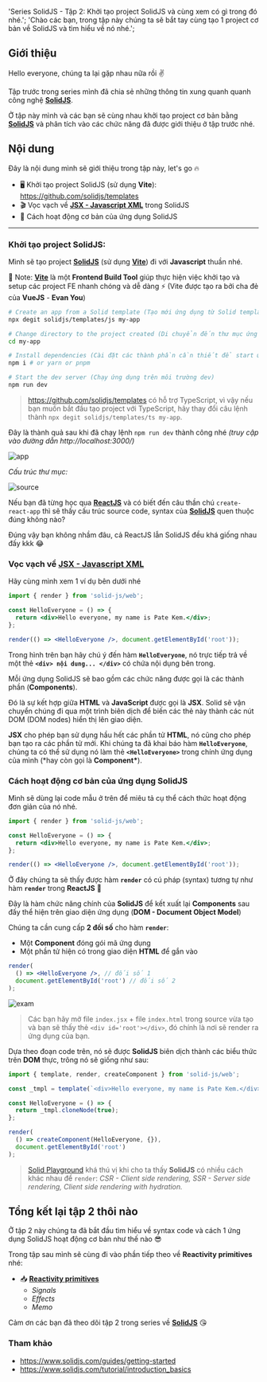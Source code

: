 
  'Series SolidJS - Tập 2: Khởi tạo project SolidJS và cùng xem có gì trong đó nhé.';
  'Chào các bạn, trong tập này chúng ta sẽ bắt tay cùng tạo 1 project cơ bản về SolidJS và tìm hiểu về nó nhé.';

## Giới thiệu

Hello everyone, chúng ta lại gặp nhau nữa rồi ✌️

Tập trước trong series mình đã chia sẻ những thông tin xung quanh quanh công nghệ **[SolidJS](https://www.solidjs.com/)**.

Ở tập này mình và các bạn sẽ cùng nhau khởi tạo project cơ bản bằng **[SolidJS](https://www.solidjs.com/)** và phân tích vào các chức năng đã được giới thiệu ở tập trước nhé.

## Nội dung

Đây là nội dung mình sẽ giới thiệu trong tập này, let's go 🔥

- 🖥️ Khởi tạo project SolidJS (sử dụng **Vite**): https://github.com/solidjs/templates
- 🎬 Vọc vạch về **[JSX - Javascript XML](https://www.solidjs.com/tutorial/introduction_jsx)** trong SolidJS
- 🚛 Cách hoạt động cơ bản của ứng dụng SolidJS

---

### Khởi tạo project **SolidJS**:

Mình sẽ tạo project **[SolidJS](https://www.solidjs.com/)** (sử dụng **[Vite](https://vitejs.dev/)**) đi với **Javascript** thuần nhé.

📝 Note: **[Vite](https://vitejs.dev/)** là một **Frontend Build Tool** giúp thực hiện việc khởi tạo và setup các project FE nhanh chóng và dễ dàng ⚡️ (Vite được tạo ra bởi cha đẻ của **VueJS** - **Evan You**)

```bash
# Create an app from a Solid template (Tạo mới ứng dụng từ Solid template)
npx degit solidjs/templates/js my-app

# Change directory to the project created (Di chuyển đến thư mục ứng dụng đã tạo)
cd my-app

# Install dependencies (Cài đặt các thành phần cần thiết để start ứng dụng)
npm i # or yarn or pnpm

# Start the dev server (Chạy ứng dụng trên môi trường dev)
npm run dev
```

> https://github.com/solidjs/templates có hỗ trợ TypeScript, vì vậy nếu bạn muốn bắt đầu tạo project với TypeScript, hãy thay đổi câu lệnh thành `npx degit solidjs/templates/ts my-app`.

Đây là thành quả sau khi đã chạy lệnh `npm run dev` thành công nhé _(truy cập vào đường dẫn http://localhost:3000/)_

<Image src={app} alt='app' />

_Cấu trúc thư mục:_

<Image src={source} alt='source' />

Nếu bạn đã từng học qua **[ReactJS](https://reactjs.org/)** và có biết đến câu thần chú `create-react-app` thì sẽ thấy cấu trúc source code, syntax của **[SolidJS](https://www.solidjs.com/)** quen thuộc đúng không nào?

Đúng vậy bạn không nhầm đâu, cả ReactJS lẫn SolidJS đều khá giống nhau đấy kkk 😂

### Vọc vạch về **[JSX - Javascript XML](https://www.solidjs.com/tutorial/introduction_jsx)**

Hãy cùng mình xem 1 ví dụ bên dưới nhé

```jsx
import { render } from 'solid-js/web';

const HelloEveryone = () => {
  return <div>Hello everyone, my name is Pate Kem.</div>;
};

render(() => <HelloEveryone />, document.getElementById('root'));
```

Trong hình trên bạn hãy chú ý đến hàm **`HelloEveryone`**, nó trực tiếp trả về một thẻ **`<div> nội dung... </div>`** có chứa nội dụng bên trong.

Mỗi ứng dụng SolidJS sẽ bao gồm các chức năng được gọi là các thành phần (**Components**).

Đó là sự kết hợp giữa **HTML** và **JavaScript** được gọi là **JSX**. Solid sẽ vận chuyển chúng đi qua một trình biên dịch để biến các thẻ này thành các nút DOM (DOM nodes) hiển thị lên giao diện.

**JSX** cho phép bạn sử dụng hầu hết các phần tử **HTML**, nó cũng cho phép bạn tạo ra các phần tử mới. Khi chúng ta đã khai báo hàm **`HelloEveryone`**, chúng ta có thể sử dụng nó làm thẻ **`<HelloEveryone>`** trong chính ứng dụng của mình (\*hay còn gọi là **Component\***).

### Cách hoạt động cơ bản của ứng dụng **SolidJS**

Mình sẽ dùng lại code mẫu ở trên để miêu tả cụ thể cách thức hoạt động đơn giản của nó nhé.

```jsx
import { render } from 'solid-js/web';

const HelloEveryone = () => {
  return <div>Hello everyone, my name is Pate Kem.</div>;
};

render(() => <HelloEveryone />, document.getElementById('root'));
```

Ở đây chúng ta sẽ thấy được hàm **`render`** có cú pháp (syntax) tương tự như hàm **`render`** trong **ReactJS** 👀

Đây là hàm chức năng chính của **SolidJS** để kết xuất lại **Components** sau đấy thể hiện trên giao diện ứng dụng (**DOM - Document Object Model**)

Chúng ta cần cung cấp **2 đối số** cho hàm **`render`**:

- Một **Component** đóng gói mã ứng dụng
- Một phần tử hiện có trong giao diện **HTML** để gắn vào

```jsx
render(
  () => <HelloEveryone />, // đối số 1
  document.getElementById('root') // đối số 2
);
```

<Image src={exam} alt='exam' />

> Các bạn hãy mở file `index.jsx` + file `index.html` trong source vừa tạo và bạn sẽ thấy thẻ `<div id='root'></div>`, đó chính là nơi sẽ render ra ứng dụng của bạn.

Dựa theo đoạn code trên, nó sẽ được **SolidJS** biên dịch thành các biểu thức trên **DOM** thực, trông nó sẽ giống như sau:

```jsx
import { template, render, createComponent } from 'solid-js/web';

const _tmpl = template(`<div>Hello everyone, my name is Pate Kem.</div>`, 2);

const HelloEveryone = () => {
  return _tmpl.cloneNode(true);
};

render(
  () => createComponent(HelloEveryone, {}),
  document.getElementById('root')
);
```

> [Solid Playground](https://playground.solidjs.com/) khá thú vị khi cho ta thấy **SolidJS** có nhiều cách khác nhau để `render`: _CSR - Client side rendering, SSR - Server side rendering, Client side rendering with hydration._

## Tổng kết lại tập 2 thôi nào

Ở tập 2 này chúng ta đã bắt đầu tìm hiểu về syntax code và cách 1 ứng dụng SolidJS hoạt động cơ bản như thế nào 😎

Trong tập sau mình sẽ cùng đi vào phần tiếp theo về **Reactivity primitives** nhé:

- 📥 **[Reactivity primitives](https://www.solidjs.com/guides/reactivity)**
  - _Signals_
  - _Effects_
  - _Memo_

Cảm ơn các bạn đã theo dõi tập 2 trong series về **[SolidJS](https://www.solidjs.com/)** 😘

### Tham khảo

- https://www.solidjs.com/guides/getting-started
- https://www.solidjs.com/tutorial/introduction_basics

